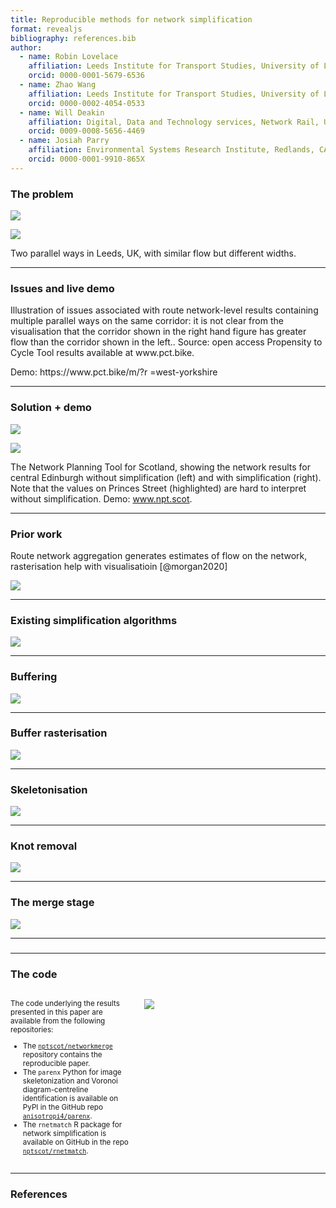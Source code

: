 ```yaml
---
title: Reproducible methods for network simplification
format: revealjs
bibliography: references.bib
author: 
  - name: Robin Lovelace
    affiliation: Leeds Institute for Transport Studies, University of Leeds, UK
    orcid: 0000-0001-5679-6536
  - name: Zhao Wang
    affiliation: Leeds Institute for Transport Studies, University of Leeds, UK
    orcid: 0000-0002-4054-0533
  - name: Will Deakin
    affiliation: Digital, Data and Technology services, Network Rail, UK
    orcid: 0009-0008-5656-4469
  - name: Josiah Parry
    affiliation: Environmental Systems Research Institute, Redlands, CA, USA 
    orcid: 0000-0001-9910-865X
---
```


### The problem

::: {#fig-pct layout-ncol="2"}
![](images/otley-road-narrow.png){#fig-otley-road}

![](images/armley-road-narrow.png){#fig-armley-road}

Two parallel ways in Leeds, UK, with similar flow but different widths.
:::

------------------------------------------------------------------------

### Issues and live demo

Illustration of issues associated with route network-level results containing multiple parallel ways on the same corridor: it is not clear from the visualisation that the corridor shown in the right hand figure has greater flow than the corridor shown in the left..
Source: open access Propensity to Cycle Tool results available at www.pct.bike.

Demo: https://www.pct.bike/m/?r
=west-yorkshire

------------------------------------------------------------------------

### Solution + demo

::: {#fig-npt layout="[40,-2,40]"}
![](images/paste-4.png)

![](images/paste-3.png)

The Network Planning Tool for Scotland, showing the network results for central Edinburgh without simplification (left) and with simplification (right).
Note that the values on Princes Street (highlighted) are hard to interpret without simplification.
Demo: [www.npt.scot](https://nptscot.github.io/).
:::

------------------------------------------------------------------------

### Prior work

Route network aggregation generates estimates of flow on the network, rasterisation help with visualisatioin [@morgan2020]

![](images/paste-5.png)

---

### Existing simplification algorithms

![](images/paste-6.png)

---

### Buffering

![](images/paste-7.png)

---


### Buffer rasterisation

![](images/paste-8.png)

---


### Skeletonisation

![](images/paste-9.png)

---


### Knot removal

![](images/paste-10.png)

---

### The merge stage

![](https://docs.ropensci.org/stplanr/reference/rnet_merge-2.png)

---

### 

---


### The code

::: columns
::: {.column width="40%"}
<small>

The code underlying the results presented in this paper are available from the following repositories:

-   The [`nptscot/networkmerge`](https://github.com/nptscot/networkmerge) repository contains the reproducible paper.
-   The `parenx` Python for image skeletonization and Voronoi diagram-centreline identification is available on PyPI in the GitHub repo [`anisotropi4/parenx`](https://github.com/anisotropi4/parenx).
-   The `rnetmatch` R package for network simplification is available on GitHub in the repo [`nptscot/rnetmatch`](https://github.com/nptscot/rnetmatch).

</small>
:::

::: {.column width="60%"}
![](images/box.gif)
:::
:::

---

### References